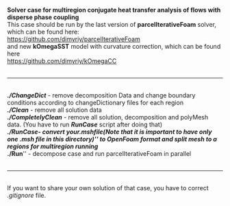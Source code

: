 '''Solver case for multiregion conjugate heat transfer analysis of flows with disperse phase coupling'''<br/>
This case should be run by the last version of '''parcelIterativeFoam''' solver, which can be found here:<br/>
https://github.com/dimyriy/parcelIterativeFoam<br/>
and new '''kOmegaSST''' model with curvature correction, which can be found here<br/>
https://github.com/dimyriy/kOmegaCC<br/>
<br/>
<hr/>
<br/>
'''''./ChangeDict''''' - remove decomposition Data and change boundary conditions according to changeDictionary files for each region<br/>
'''''./Clean''''' - remove all solution data<br/>
'''''./CompletelyClean''''' - remove all solution, decomposition and polyMesh data. (You have to run '''''RunCase''''' script after doing that)<br/>
'''''./RunCase''''' - convert your ''.msh'' file ''(Note that it is important to have only one .msh file in this directory)'' to OpenFoam format and split mesh to a regions for multiregion running<br/>
'''''./Run''''' - decompose case and run parcelIterativeFoam in parallel<br/>
<br/>
<hr/>
<br/>
If you want to share your own solution of that case, you have to correct ''.gitignore'' file.